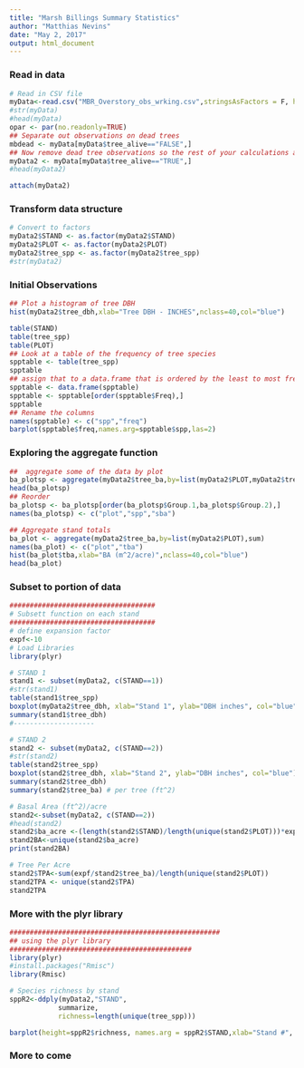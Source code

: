 ```yaml
---
title: "Marsh Billings Summary Statistics"
author: "Matthias Nevins"
date: "May 2, 2017"
output: html_document
---
```


### Read in data 
```r
# Read in CSV file
myData<-read.csv("MBR_Overstory_obs_wrking.csv",stringsAsFactors = F, header=T) 
#str(myData)
#head(myData)
opar <- par(no.readonly=TRUE)
## Separate out observations on dead trees
mbdead <- myData[myData$tree_alive=="FALSE",]
## Now remove dead tree observations so the rest of your calculations are for live only.
myData2 <- myData[myData$tree_alive=="TRUE",]
#head(myData2)

attach(myData2)
```
### Transform data structure 
```r
# Convert to factors 
myData2$STAND <- as.factor(myData2$STAND)
myData2$PLOT <- as.factor(myData2$PLOT)
myData2$tree_spp <- as.factor(myData2$tree_spp)
#str(myData2)
```
### Initial Observations 
```r
## Plot a histogram of tree DBH
hist(myData2$tree_dbh,xlab="Tree DBH - INCHES",nclass=40,col="blue") 
```
```r
table(STAND) 
table(tree_spp)
table(PLOT)
## Look at a table of the frequency of tree species
spptable <- table(tree_spp)
spptable
## assign that to a data.frame that is ordered by the least to most frequent species
spptable <- data.frame(spptable)
spptable <- spptable[order(spptable$Freq),]
spptable
## Rename the columns 
names(spptable) <- c("spp","freq")
barplot(spptable$freq,names.arg=spptable$spp,las=2)
```
### Exploring the aggregate function 
```r
##  aggregate some of the data by plot
ba_plotsp <- aggregate(myData2$tree_ba,by=list(myData2$PLOT,myData2$tree_spp),sum)
head(ba_plotsp)
## Reorder
ba_plotsp <- ba_plotsp[order(ba_plotsp$Group.1,ba_plotsp$Group.2),]
names(ba_plotsp) <- c("plot","spp","sba")
```
```r
## Aggregate stand totals
ba_plot <- aggregate(myData2$tree_ba,by=list(myData2$PLOT),sum)
names(ba_plot) <- c("plot","tba")
hist(ba_plot$tba,xlab="BA (m^2/acre)",nclass=40,col="blue")
head(ba_plot)
```
### Subset to portion of data 
```r
####################################
# Subsett function on each stand 
####################################
# define expansion factor
expf<-10
# Load Libraries 
library(plyr)
```
```r
# STAND 1 
stand1 <- subset(myData2, c(STAND==1))
#str(stand1)
table(stand1$tree_spp)
boxplot(myData2$tree_dbh, xlab="Stand 1", ylab="DBH inches", col="blue")
summary(stand1$tree_dbh)
#--------------------
```
```r
# STAND 2 
stand2 <- subset(myData2, c(STAND==2))
#str(stand2)
table(stand2$tree_spp)
boxplot(stand2$tree_dbh, xlab="Stand 2", ylab="DBH inches", col="blue")
summary(stand2$tree_dbh)
summary(stand2$tree_ba) # per tree (ft^2)
```
```r
# Basal Area (ft^2)/acre 
stand2<-subset(myData2, c(STAND==2))
#head(stand2)
stand2$ba_acre <-(length(stand2$STAND)/length(unique(stand2$PLOT)))*expf
stand2BA<-unique(stand2$ba_acre)
print(stand2BA)
```
```r
# Tree Per Acre
stand2$TPA<-sum(expf/stand2$tree_ba)/length(unique(stand2$PLOT))
stand2TPA <- unique(stand2$TPA)
stand2TPA
```


### More with the plyr library 
```r
####################################################
## using the plyr library
#############################################
library(plyr)
#install.packages("Rmisc")
library(Rmisc)

# Species richness by stand 
sppR2<-ddply(myData2,"STAND", 
            summarize, 
            richness=length(unique(tree_spp)))

barplot(height=sppR2$richness, names.arg = sppR2$STAND,xlab="Stand #", ylab="Species Richness", col="blue")


```
### More to come 
